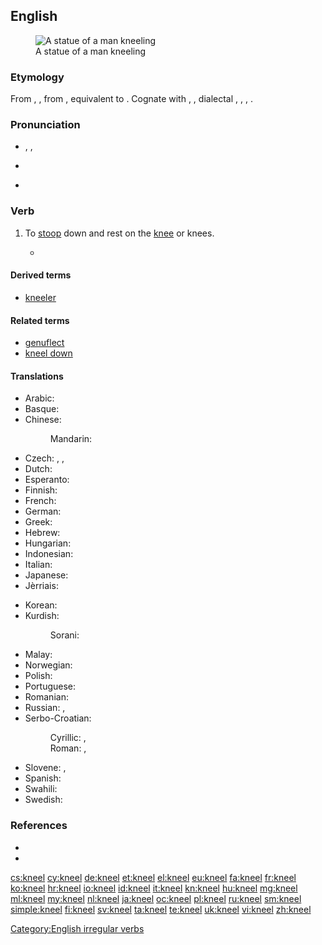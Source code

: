 ==English==
[[Image:Kobayashi Torasaburo Statue 001.jpg|thumb|A statue of a man kneeling]]

===Etymology===
From {{etyl|enm|en}} {{term|knelen|lang=enm}}, {{term|knewlen|lang=enm}}, from {{etyl|ang|en}} {{term|cneowlian|cnēowlian|to kneel|lang=ang}}, equivalent to {{suffix|knee|le}}. Cognate with {{etyl|nl|-}} {{term|knielen||to kneel|lang=nl}}, {{etyl|nds|-}} {{term|knelen||to kneel|lang=nds}}, {{etyl|de|-}} dialectal {{term|knielen|lang=de}}, {{term|kneulen|lang=de}}, {{term|knülen||to kneel|lang=de}}, {{etyl|da|-}} {{term|knæle||to kneel|lang=da}}.

===Pronunciation===
* {{enPR|nēl}}, {{IPA|/niːl/}}, {{X-SAMPA|/ni:l/}}
* {{audio|en-us-kneel.ogg|Audio (US)}}
*: {{rhymes|iːl}}
* {{homophones|lang=en|Neal|Neil|Niel}}

===Verb===
{{en-verb|kneels|kneeling|'''[[knelt]]''' ''or'' '''[[kneeled]]'''}}

# {{context|intransitive}} To [[stoop]] down and rest on the [[knee]] or knees.
#*{{quote-book|year=1907|author=[[w:Robert W. Chambers|Robert Chambers]]
|title=The Younger Set
|chapter=3|url=http://openlibrary.org/works/OL8127246W
|passage=When the flames at last began to flicker and subside, his lids fluttered, then drooped ; but he had lost all reckoning of time when he opened them again to find Miss Erroll in furs '''kneeling''' on the hearth and heaping kindling on the coals, and her pretty little Alsatian maid beside her, laying a log across the andirons.}}

====Derived terms====
* [[kneeler]]

====Related terms====
* [[genuflect]]
* [[kneel down]]

====Translations====
{{trans-top|to stoop down and rest on the knee}}
* Arabic: {{t-|ar|ركع|tr=rakaʿa}}
* Basque: {{t+|eu|belaunikatu}}
* Chinese:
*: Mandarin: {{t|cmn|下跪|tr=xiàguì|sc=Hani}}
* Czech: {{t-|cs|kleknout|alt=kleknout si}}, {{t-|cs|pokleknout}}, {{t+|cs|klečet}}
* Dutch: {{t+|nl|knielen}}
* Esperanto: {{t-|eo|genui}}
* Finnish: {{t+|fi|polvistua}}
* French: {{t+|fr|agenouiller|alt=s'agenouiller}}
* German: {{t+|de|knien}}
* Greek: {{t+|el|γονατίζω}}
* Hebrew: {{t-|he|כרע|tr=kara`|sc=Hebr}}
* Hungarian: {{t+|hu|térdel}}
* Indonesian: {{t+|id|lutut|alt=berlutut}}
* Italian: {{t-|it|inginocchiarsi}}
* Japanese: {{t-|ja|跪く|tr=[[ひざまずく]], hizamazuku|sc=Jpan}}
* Jèrriais: {{tø|roa-jer|agenouoilli|alt=s'agenouoilli}}
{{trans-mid}}
* Korean: {{t+|ko|꿇다|tr=kkulta|sc=Kore}}
* Kurdish:
*: Sorani: {{ku-Arab|[[چه‌کبوون]]}}
* Malay: {{t-|ms|berlutut}}
* Norwegian: {{t+|no|knele}}
* Polish: {{t+|pl|klęczeć}}
* Portuguese: {{t+|pt|ajoelhar-se}}
* Romanian: {{t-|ro|îngenunchea}}
* Russian: {{t+|ru|преклоняться|tr=preklonjátʹsja}} {{impf}},  {{t-|ru|стоять на коленях|tr=stojátʹ na kolénjax}} {{impf}}
* Serbo-Croatian:
*: Cyrillic: {{t-|sh|клекнути}} {{pf.}}, {{t-|sh|клечати}} {{impf}}
*: Roman: {{t-|sh|kleknuti}} {{pf.}}, {{t-|sh|klečati}} {{impf}}
* Slovene: {{t+|sl|poklekniti}}, {{t+|sl|klečati}}
* Spanish: {{t-|es|arrodillarse}}
* Swahili: {{t-|sw|kupiga magoti}}
* Swedish: {{t-|sv|knäböja}}
{{trans-bottom}}

===References===
* {{R:Century 1911}}
* {{R:Webster 1913}}

[[Category:English irregular verbs]]

[[cs:kneel]]
[[cy:kneel]]
[[de:kneel]]
[[et:kneel]]
[[el:kneel]]
[[eu:kneel]]
[[fa:kneel]]
[[fr:kneel]]
[[ko:kneel]]
[[hr:kneel]]
[[io:kneel]]
[[id:kneel]]
[[it:kneel]]
[[kn:kneel]]
[[hu:kneel]]
[[mg:kneel]]
[[ml:kneel]]
[[my:kneel]]
[[nl:kneel]]
[[ja:kneel]]
[[oc:kneel]]
[[pl:kneel]]
[[ru:kneel]]
[[sm:kneel]]
[[simple:kneel]]
[[fi:kneel]]
[[sv:kneel]]
[[ta:kneel]]
[[te:kneel]]
[[uk:kneel]]
[[vi:kneel]]
[[zh:kneel]]